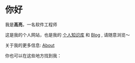 # 你好

我是<a>**高亮**</a>，一名软件工程师

这是我的个人网站，也是我的 [个人知识库](/docs/intro) 和 [Blog](/blog) , 请随意浏览～ 

关于我的更多信息: [About](/about)

你也可以在这些地方找到我：
<div className="custom_social_links">
<a className="custom_social_link" href="https://github.com/gaoliang" target="_blank"><i className="fab fa-github"></i></a>
<a className="custom_social_link" href="https://twitter.com/im_sorghum" target="_blank" ><i className="fab fa-twitter"></i></a>
<a className="custom_social_link" href="https://www.linkedin.com/in/gaoliangim/" target="_blank"><i className="fab fa-linkedin"></i></a>
<a className="custom_social_link" href="https://hub.docker.com/u/gaoliang" target="_blank"><i className="fab fa-docker"></i></a>
<a className="custom_social_link" href="https://steamcommunity.com/id/gaoliangim/" target="_blank"><i className="fab fa-steam"></i></a>
<a className="custom_social_link" href="mailto:gaoliangim@gmail.com" target="_blank"><i className="fas fa-envelope"></i></a>
</div>
